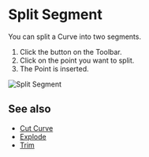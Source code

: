 
# Split Segment

<Reference shortcut="" command="Split Segment" button="Toolbar" />

You can split a Curve into two segments.

1. Click the button <ButtonIcon type="button-split-segment" /> on the Toolbar.
2. Click on the point you want to split.
3. The Point is inserted.

![Split Segment](/img/split-segment.gif)

## See also
- [Cut Curve](./cut-curve)
- [Explode](./explode)
- [Trim](./trim)




